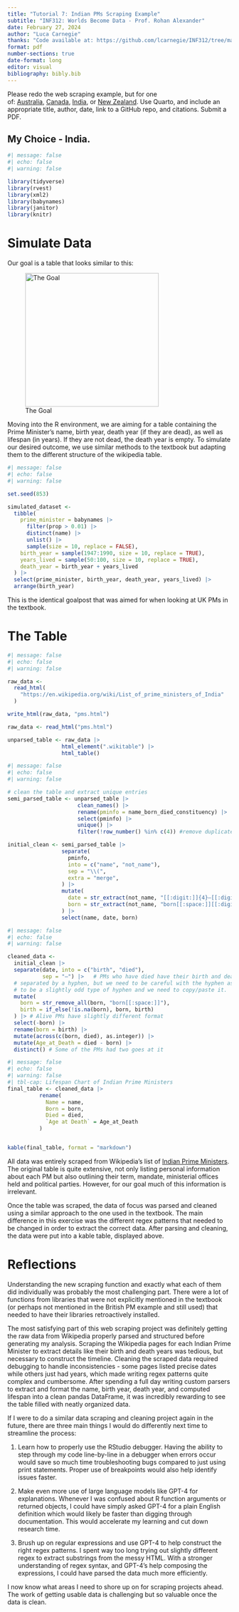 ```yaml
---
title: "Tutorial 7: Indian PMs Scraping Example"
subtitle: "INF312: Worlds Become Data - Prof. Rohan Alexander"
date: February 27, 2024
author: "Luca Carnegie"
thanks: "Code available at: https://github.com/lcarnegie/INF312/tree/main/W7%20-%20Gather%20Data"
format: pdf
number-sections: true
date-format: long
editor: visual
bibliography: bibly.bib
---
```


Please redo the web scraping example, but for one of: [Australia](https://en.wikipedia.org/wiki/List_of_prime_ministers_of_Australia), [Canada](https://en.wikipedia.org/wiki/List_of_prime_ministers_of_Canada), [India](https://en.wikipedia.org/wiki/List_of_prime_ministers_of_India), or [New Zealand](https://en.wikipedia.org/wiki/List_of_prime_ministers_of_New_Zealand). Use Quarto, and include an appropriate title, author, date, link to a GitHub repo, and citations. Submit a PDF.

## My Choice - India. {.unnumbered}

```r
#| message: false
#| echo: false
#| warning: false

library(tidyverse)
library(rvest)
library(xml2)
library(babynames)
library(janitor)
library(knitr)

```

# Simulate Data {#sec-sim}

Our goal is a table that looks similar to this:

![The Goal](goal.png){width="300"}

Moving into the R environment, we are aiming for a table containing the Prime Minister's name, birth year, death year (if they are dead), as well as lifespan (in years). If they are not dead, the death year is empty. To simulate our desired outcome, we use similar methods to the textbook but adapting them to the different structure of the wikipedia table.

```r
#| message: false
#| echo: false
#| warning: false

set.seed(853)

simulated_dataset <-
  tibble(
    prime_minister = babynames |>
      filter(prop > 0.01) |>
      distinct(name) |>
      unlist() |>
      sample(size = 10, replace = FALSE),
    birth_year = sample(1947:1990, size = 10, replace = TRUE),
    years_lived = sample(50:100, size = 10, replace = TRUE),
    death_year = birth_year + years_lived
  ) |>
  select(prime_minister, birth_year, death_year, years_lived) |>
  arrange(birth_year)
```

This is the identical goalpost that was aimed for when looking at UK PMs in the textbook.

# The Table {#sec-table}

```r
#| message: false
#| echo: false
#| warning: false

raw_data <-
  read_html(
    "https://en.wikipedia.org/wiki/List_of_prime_ministers_of_India"
  )

write_html(raw_data, "pms.html")

raw_data <- read_html("pms.html")

unparsed_table <- raw_data |>
                 html_element(".wikitable") |>
                 html_table()


```

```r
#| message: false
#| echo: false
#| warning: false

# clean the table and extract unique entries 
semi_parsed_table <- unparsed_table |> 
                      clean_names() |>
                      rename(pminfo = name_born_died_constituency) |>
                      select(pminfo) |>
                      unique() |>
                      filter(!row_number() %in% c(4)) #remove duplicate (indira gandhi served twice)

initial_clean <- semi_parsed_table |>
                 separate(
                   pminfo, 
                   into = c("name", "not_name"), 
                   sep = "\\(", 
                   extra = "merge",
                 ) |>
                 mutate(
                   date = str_extract(not_name, "[[:digit:]]{4}–[[:digit:]]{4}"),
                   born = str_extract(not_name, "born[[:space:]][[:digit:]]{4}")
                 ) |>
                 select(name, date, born)

```

```r
#| message: false
#| echo: false
#| warning: false

cleaned_data <-
  initial_clean |>
  separate(date, into = c("birth", "died"), 
           sep = "–") |>   # PMs who have died have their birth and death years 
  # separated by a hyphen, but we need to be careful with the hyphen as it seems 
  # to be a slightly odd type of hyphen and we need to copy/paste it.
  mutate(
    born = str_remove_all(born, "born[[:space:]]"),
    birth = if_else(!is.na(born), born, birth)
  ) |> # Alive PMs have slightly different format
  select(-born) |>
  rename(born = birth) |> 
  mutate(across(c(born, died), as.integer)) |> 
  mutate(Age_at_Death = died - born) |> 
  distinct() # Some of the PMs had two goes at it


```

```r
#| message: false
#| echo: false
#| warning: false
#| tbl-cap: Lifespan Chart of Indian Prime Ministers
final_table <- cleaned_data |>
          rename(
            Name = name, 
            Born = born, 
            Died = died, 
            `Age at Death` = Age_at_Death
          )


kable(final_table, format = "markdown")

```

All data was entirely scraped from Wikipedia's list of [Indian Prime Ministers](https://en.wikipedia.org/wiki/List_of_prime_ministers_of_India). The original table is quite extensive, not only listing personal information about each PM but also outlining their term, mandate, ministerial offices held and political parties. However, for our goal much of this information is irrelevant.

Once the table was scraped, the data of focus was parsed and cleaned using a similar approach to the one used in the textbook. The main difference in this exercise was the different regex patterns that needed to be changed in order to extract the correct data. After parsing and cleaning, the data were put into a kable table, displayed above.

# Reflections {#sec-reflection}

Understanding the new scraping function and exactly what each of them did individually was probably the most challenging part. There were a lot of functions from libraries that were not explicitly mentioned in the textbook (or perhaps not mentioned in the British PM example and still used) that needed to have their libraries retroactively installed.

The most satisfying part of this web scraping project was definitely getting the raw data from Wikipedia properly parsed and structured before generating my analysis. Scraping the Wikipedia pages for each Indian Prime Minister to extract details like their birth and death years was tedious, but necessary to construct the timeline. Cleaning the scraped data required debugging to handle inconsistencies - some pages listed precise dates while others just had years, which made writing regex patterns quite complex and cumbersome. After spending a full day writing custom parsers to extract and format the name, birth year, death year, and computed lifespan into a clean pandas DataFrame, it was incredibly rewarding to see the table filled with neatly organized data.

If I were to do a similar data scraping and cleaning project again in the future, there are three main things I would do differently next time to streamline the process:

1.  Learn how to properly use the RStudio debugger. Having the ability to step through my code line-by-line in a debugger when errors occur would save so much time troubleshooting bugs compared to just using print statements. Proper use of breakpoints would also help identify issues faster.

2.  Make even more use of large language models like GPT-4 for explanations. Whenever I was confused about R function arguments or returned objects, I could have simply asked GPT-4 for a plain English definition which would likely be faster than digging through documentation. This would accelerate my learning and cut down research time.

3.  Brush up on regular expressions and use GPT-4 to help construct the right regex patterns. I spent way too long trying out slightly different regex to extract substrings from the messy HTML. With a stronger understanding of regex syntax, and GPT-4's help composing the expressions, I could have parsed the data much more efficiently.

I now know what areas I need to shore up on for scraping projects ahead. The work of getting usable data is challenging but so valuable once the data is clean.
